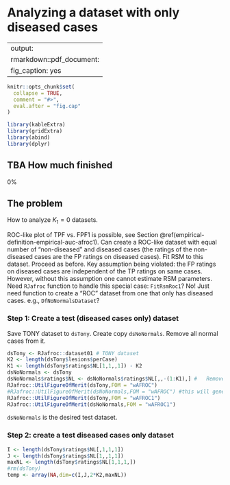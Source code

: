 # Analyzing a dataset with only diseased cases {#analyze-diseased-only-dataset}

---
output:
  rmarkdown::pdf_document:
    fig_caption: yes        
---

```r
knitr::opts_chunk$set(
  collapse = TRUE,
  comment = "#>",
  eval.after = "fig.cap"
)

library(kableExtra)
library(gridExtra)
library(abind)
library(dplyr)
```




## TBA How much finished {#analyze-diseased-only-dataset-how-much-finished}
0%


## The problem {#analyze-diseased-only-dataset-methods}

How to analyze $K_1 = 0$ datasets.

ROC-like plot of TPF vs. FPF1 is possible, see Section \@ref(empirical-definition-empirical-auc-afroc1). Can create a ROC-like dataset with equal number of "non-diseased" and diseased cases (the ratings of the non-diseased cases are the FP ratings on diseased cases). Fit RSM to this dataset. Proceed as before. Key assumption being violated: the FP ratings on diseased cases are independent of the TP ratings on same cases. However, without this assumption one cannot estimate RSM parameters. Need `RJafroc` function to handle this special case: `FitRsmRoc1`? No! Just need function to create a "ROC" dataset from one that only has diseased cases. e.g., `DfNoNormalsDataset`?


### Step 1: Create a test (diseased cases only) dataset {#analyze-diseased-only-dataset-step-1}

Save TONY dataset to `dsTony`. Create copy `dsNoNormals`. Remove all normal cases from it. 

```r
dsTony <- RJafroc::dataset01 # TONY dataset
K2 <- length(dsTony$lesions$perCase)
K1 <- length(dsTony$ratings$NL[1,1,,1]) - K2
dsNoNormals <- dsTony
dsNoNormals$ratings$NL <- dsNoNormals$ratings$NL[,,-(1:K1),] #   Remove all normal cases
RJafroc::UtilFigureOfMerit(dsTony,FOM = "wAFROC")
#RJafroc::UtilFigureOfMerit(dsNoNormals,FOM = "wAFROC") #this will generate an error
RJafroc::UtilFigureOfMerit(dsTony,FOM = "wAFROC1")
RJafroc::UtilFigureOfMerit(dsNoNormals,FOM = "wAFROC1")
```


`dsNoNormals` is the desired test dataset.

### Step 2: create a test diseased cases only dataset {#analyze-diseased-only-dataset-step-2}


```r
I <- length(dsTony$ratings$NL[,1,1,1])
J <- length(dsTony$ratings$NL[1,,1,1])
maxNL <- length(dsTony$ratings$NL[1,1,1,])
#rm(dsTony)
temp <- array(NA,dim=c(I,J,2*K2,maxNL))
```

